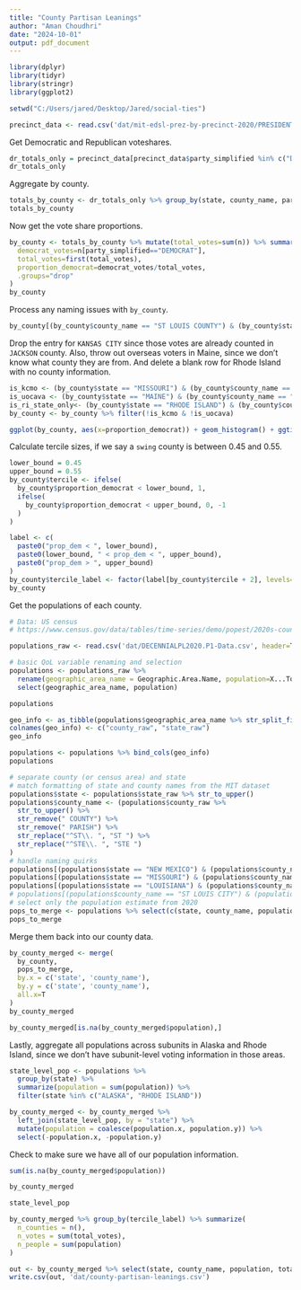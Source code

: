 ```yaml
---
title: "County Partisan Leanings"
author: "Aman Choudhri"
date: "2024-10-01"
output: pdf_document
---
```


```r
library(dplyr)
library(tidyr)
library(stringr)
library(ggplot2)
```

```r
setwd("C:/Users/jared/Desktop/Jared/social-ties")
```

```r
precinct_data <- read.csv('dat/mit-edsl-prez-by-precinct-2020/PRESIDENT_precinct_general.csv')
```

Get Democratic and Republican voteshares.
```r
dr_totals_only = precinct_data[precinct_data$party_simplified %in% c("DEMOCRAT", "REPUBLICAN"),]
dr_totals_only
```

Aggregate by county.

```r
totals_by_county <- dr_totals_only %>% group_by(state, county_name, party_simplified) %>% summarize(n=sum(votes))
totals_by_county
```
Now get the vote share proportions.
```r
by_county <- totals_by_county %>% mutate(total_votes=sum(n)) %>% summarize(
  democrat_votes=n[party_simplified=="DEMOCRAT"],
  total_votes=first(total_votes),
  proportion_democrat=democrat_votes/total_votes,
  .groups="drop"
)
by_county
```
Process any naming issues with `by_county`.
```r
by_county[(by_county$county_name == "ST LOUIS COUNTY") & (by_county$state == "MISSOURI"), "county_name"] <- "ST LOUIS"
```
Drop the entry for `KANSAS CITY` since those votes are already counted in `JACKSON` county.
Also, throw out overseas voters in Maine, since we don't know what county they are from.
And delete a blank row for Rhode Island with no county information.
```r
is_kcmo <- (by_county$state == "MISSOURI") & (by_county$county_name == "KANSAS CITY")
is_uocava <- (by_county$state == "MAINE") & (by_county$county_name == "STATEWIDE UOCAVA")
is_ri_state_only<- (by_county$state == "RHODE ISLAND") & (by_county$county_name == "")
by_county <- by_county %>% filter(!is_kcmo & !is_uocava)
```

```r
ggplot(by_county, aes(x=proportion_democrat)) + geom_histogram() + ggtitle('County Democratic Voteshares in 2020 Election')
```

Calculate tercile sizes, if we say a `swing` county is between 0.45 and 0.55.
```r
lower_bound = 0.45
upper_bound = 0.55
by_county$tercile <- ifelse(
  by_county$proportion_democrat < lower_bound, 1,
  ifelse(
    by_county$proportion_democrat < upper_bound, 0, -1
  )
)

label <- c(
  paste0("prop_dem < ", lower_bound),
  paste0(lower_bound, " < prop_dem < ", upper_bound),
  paste0("prop_dem > ", upper_bound)
)
by_county$tercile_label <- factor(label[by_county$tercile + 2], levels=label)
by_county
```

Get the populations of each county.
```r
# Data: US census
# https://www.census.gov/data/tables/time-series/demo/popest/2020s-counties-total.html

populations_raw <- read.csv('dat/DECENNIALPL2020.P1-Data.csv', header=T, skip=1)

# basic QoL variable renaming and selection
populations <- populations_raw %>%
  rename(geographic_area_name = Geographic.Area.Name, population=X...Total. ) %>%
  select(geographic_area_name, population)

populations
```
```r
geo_info <- as_tibble(populations$geographic_area_name %>% str_split_fixed(", ", n=2))
colnames(geo_info) <- c("county_raw", "state_raw")
geo_info
```
```r
populations <- populations %>% bind_cols(geo_info)
populations
```

```r
# separate county (or census area) and state
# match formatting of state and county names from the MIT dataset
populations$state <- populations$state_raw %>% str_to_upper()
populations$county_name <- (populations$county_raw %>%
  str_to_upper() %>%
  str_remove(" COUNTY") %>%
  str_remove(" PARISH") %>%
  str_replace("^ST\\. ", "ST ") %>%
  str_replace("^STE\\. ", "STE ")
)
# handle naming quirks
populations[(populations$state == "NEW MEXICO") & (populations$county_name == "DOÑA ANA"), "county_name"] <- "DONA ANA"
populations[(populations$state == "MISSOURI") & (populations$county_name == "DEKALB"), "county_name"] <- "DE KALB"
populations[(populations$state == "LOUISIANA") & (populations$county_name == "LASALLE"), "county_name"] <- "LA SALLE"
# populations[(populations$county_name == "ST LOUIS CITY") & (populations$state == "MISSOURI"), "county_name"] <- "ST LOUIS"
# select only the population estimate from 2020
pops_to_merge <- populations %>% select(c(state, county_name, population))
pops_to_merge
```

Merge them back into our county data.
```r
by_county_merged <- merge(
  by_county,
  pops_to_merge,
  by.x = c('state', 'county_name'),
  by.y = c('state', 'county_name'),
  all.x=T
)
by_county_merged
```
```r
by_county_merged[is.na(by_county_merged$population),]
```
Lastly, aggregate all populations across subunits in Alaska and Rhode Island, since
we don't have subunit-level voting information in those areas.
```r
state_level_pop <- populations %>%
  group_by(state) %>%
  summarize(population = sum(population)) %>%
  filter(state %in% c("ALASKA", "RHODE ISLAND"))

by_county_merged <- by_county_merged %>%
  left_join(state_level_pop, by = "state") %>%
  mutate(population = coalesce(population.x, population.y)) %>%
  select(-population.x, -population.y)

```

Check to make sure we have all of our population information.
```r
sum(is.na(by_county_merged$population))
```

```r
by_county_merged
```
```r
state_level_pop
```

```r
by_county_merged %>% group_by(tercile_label) %>% summarize(
  n_counties = n(),
  n_votes = sum(total_votes),
  n_people = sum(population)
)
```


```r
out <- by_county_merged %>% select(state, county_name, population, total_votes, proportion_democrat, tercile)
write.csv(out, 'dat/county-partisan-leanings.csv')
```